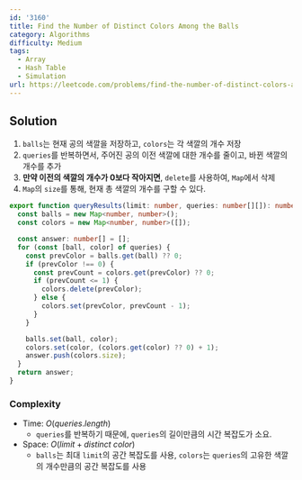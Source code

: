 ```yaml
---
id: '3160'
title: Find the Number of Distinct Colors Among the Balls
category: Algorithms
difficulty: Medium
tags:
  - Array
  - Hash Table
  - Simulation
url: https://leetcode.com/problems/find-the-number-of-distinct-colors-among-the-balls
---
```


## Solution

1. `balls`는 현재 공의 색깔을 저장하고, `colors`는 각 색깔의 개수 저장
2. `queries`를 반복하면서, 주어진 공의 이전 색깔에 대한 개수를 줄이고, 바뀐 색깔의 개수를 추가
3. **만약 이전의 색깔의 개수가 0보다 작아지면**, `delete`를 사용하여, `Map`에서 삭제
4. `Map`의 `size`를 통해, 현재 총 색깔의 개수를 구할 수 있다.

```typescript showLineNumbers
export function queryResults(limit: number, queries: number[][]): number[] {
  const balls = new Map<number, number>();
  const colors = new Map<number, number>([]);

  const answer: number[] = [];
  for (const [ball, color] of queries) {
    const prevColor = balls.get(ball) ?? 0;
    if (prevColor !== 0) {
      const prevCount = colors.get(prevColor) ?? 0;
      if (prevCount <= 1) {
        colors.delete(prevColor);
      } else {
        colors.set(prevColor, prevCount - 1);
      }
    }

    balls.set(ball, color);
    colors.set(color, (colors.get(color) ?? 0) + 1);
    answer.push(colors.size);
  }
  return answer;
}
```

### Complexity

- Time: $O(queries.length)$
  - `queries`를 반복하기 때문에, `queries`의 길이만큼의 시간 복잡도가 소요.
- Space: $O(limit + distinct\ color)$
  - `balls`는 최대 `limit`의 공간 복잡도를 사용, `colors`는 `queries`의 고유한 색깔의 개수만큼의 공간 복잡도를 사용
